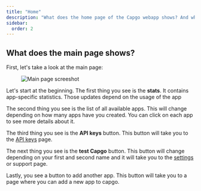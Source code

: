 ```yaml
---
title: "Home"
description: "What does the home page of the Capgo webapp shows? And what you can do with it."
sidebar:
  order: 2
---
```


## What does the main page shows?

First, let's take a look at the main page:
<figure><img src="/main-page.webp" alt="Main page screeshot" /><figcaption></figcaption></figure>

Let's start at the beginning. The first thing you see is the **stats**. It contains app-specific statistics. Those updates depend on the usage of the app

The second thing you see is the list of all available apps. This will change depending on how many apps have you created. You can click on each app to see more details about it.

The third thing you see is the **API keys** button. This button will take you to the [API keys](/docs/webapp/api-keys/) page.

The next thing you see is the **test Capgo** button. This button will change depending on your first and second name and it will take you to the [settings](/docs/webapp/settings/) or support page.

Lastly, you see a button to add another app. This button will take you to a page where you can add a new app to capgo.
